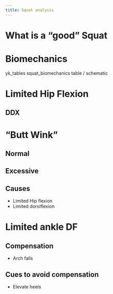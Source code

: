 ```yaml
---
title: Squat analysis
---
```


# What is a "good" Squat

# Biomechanics

yk_tables squat_biomechanics table / schematic

# Limited Hip Flexion

## DDX

# "Butt Wink"

## Normal

## Excessive

## Causes

- Limited Hip flexion
- Limited dorsiflexion


# Limited ankle DF

## Compensation

- Arch falls

## Cues to avoid compensation

- Elevate heels
